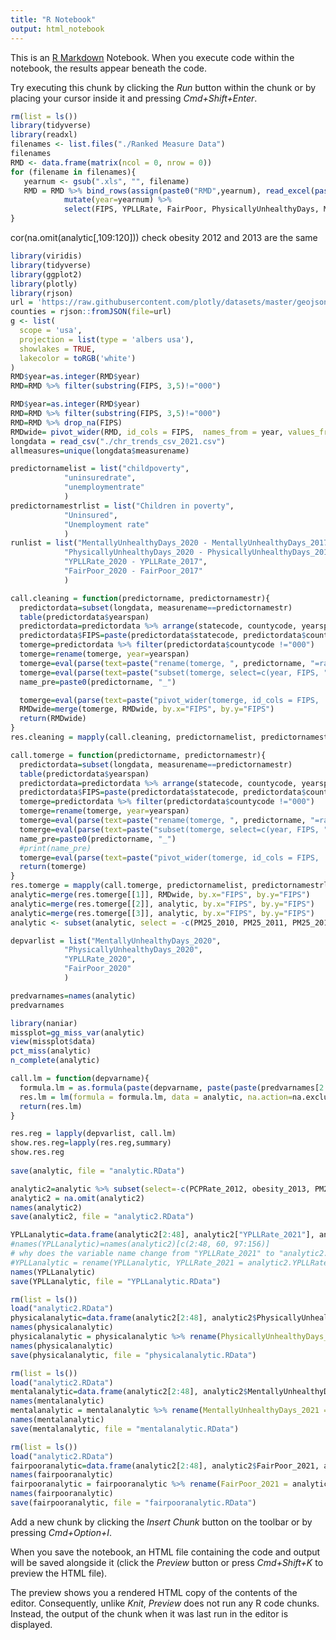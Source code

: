 ```yaml
---
title: "R Notebook"
output: html_notebook
---
```


This is an [R Markdown](http://rmarkdown.rstudio.com) Notebook. When you execute code within the notebook, the results appear beneath the code. 

Try executing this chunk by clicking the *Run* button within the chunk or by placing your cursor inside it and pressing *Cmd+Shift+Enter*. 

```r
rm(list = ls())
library(tidyverse)
library(readxl)
filenames <- list.files("./Ranked Measure Data")
filenames
RMD <- data.frame(matrix(ncol = 0, nrow = 0))
for (filename in filenames){  
   yearnum <- gsub(".xls", "", filename)  
   RMD = RMD %>% bind_rows(assign(paste0("RMD",yearnum), read_excel(paste0("./Ranked Measure Data/", filename), sheet="Ranked Measure Data", skip = 1) %>%
            mutate(year=yearnum) %>% 
            select(FIPS, YPLLRate, FairPoor, PhysicallyUnhealthyDays, MentallyUnhealthyDays, year, PCPRate, obesity, somecollege, highschool, any_of(c("PM25", "inactivity")))))
}

```
cor(na.omit(analytic[,109:120]))
check obesity 2012 and 2013 are the same

```r
library(viridis)
library(tidyverse)
library(ggplot2)
library(plotly)
library(rjson)
url = 'https://raw.githubusercontent.com/plotly/datasets/master/geojson-counties-fips.json'
counties = rjson::fromJSON(file=url)
g <- list(
  scope = 'usa',
  projection = list(type = 'albers usa'),
  showlakes = TRUE,
  lakecolor = toRGB('white')
)
RMD$year=as.integer(RMD$year)
RMD=RMD %>% filter(substring(FIPS, 3,5)!="000")
```


```r
RMD$year=as.integer(RMD$year)
RMD=RMD %>% filter(substring(FIPS, 3,5)!="000")
RMD=RMD %>% drop_na(FIPS)
RMDwide= pivot_wider(RMD, id_cols = FIPS,  names_from = year, values_from = c(YPLLRate, FairPoor, PhysicallyUnhealthyDays, MentallyUnhealthyDays, PCPRate, obesity, PM25, inactivity, somecollege, highschool))
longdata = read_csv("./chr_trends_csv_2021.csv")
allmeasures=unique(longdata$measurename)

predictornamelist = list("childpoverty",
            "uninsuredrate",
            "unemploymentrate"
            )
predictornamestrlist = list("Children in poverty",
            "Uninsured",
            "Unemployment rate"
            )
runlist = list("MentallyUnhealthyDays_2020 - MentallyUnhealthyDays_2017",
            "PhysicallyUnhealthyDays_2020 - PhysicallyUnhealthyDays_2017",
            "YPLLRate_2020 - YPLLRate_2017",
            "FairPoor_2020 - FairPoor_2017"
            )

call.cleaning = function(predictorname, predictornamestr){
  predictordata=subset(longdata, measurename==predictornamestr)
  table(predictordata$yearspan)
  predictordata=predictordata %>% arrange(statecode, countycode, yearspan)
  predictordata$FIPS=paste(predictordata$statecode, predictordata$countycode, sep="")
  tomerge=predictordata %>% filter(predictordata$countycode !="000")
  tomerge=rename(tomerge, year=yearspan)
  tomerge=eval(parse(text=paste("rename(tomerge, ", predictorname, "=rawvalue)")))
  tomerge=eval(parse(text=paste("subset(tomerge, select=c(year, FIPS, ", predictorname, ", cilow))")))
  name_pre=paste0(predictorname, "_")

  tomerge=eval(parse(text=paste("pivot_wider(tomerge, id_cols = FIPS,  names_from = year , names_prefix=name_pre, values_from = c(", predictorname, "))")))
  RMDwide=merge(tomerge, RMDwide, by.x="FIPS", by.y="FIPS")
  return(RMDwide)
}
res.cleaning = mapply(call.cleaning, predictornamelist, predictornamestrlist)

call.tomerge = function(predictorname, predictornamestr){
  predictordata=subset(longdata, measurename==predictornamestr)
  table(predictordata$yearspan)
  predictordata=predictordata %>% arrange(statecode, countycode, yearspan)
  predictordata$FIPS=paste(predictordata$statecode, predictordata$countycode, sep="")
  tomerge=predictordata %>% filter(predictordata$countycode !="000")
  tomerge=rename(tomerge, year=yearspan)
  tomerge=eval(parse(text=paste("rename(tomerge, ", predictorname, "=rawvalue)")))
  tomerge=eval(parse(text=paste("subset(tomerge, select=c(year, FIPS, ", predictorname, ", cilow))")))
  name_pre=paste0(predictorname, "_")
  #print(name_pre)
  tomerge=eval(parse(text=paste("pivot_wider(tomerge, id_cols = FIPS,  names_from = year , names_prefix=name_pre, values_from = c(", predictorname, "))")))
  return(tomerge)
}
res.tomerge = mapply(call.tomerge, predictornamelist, predictornamestrlist)
analytic=merge(res.tomerge[[1]], RMDwide, by.x="FIPS", by.y="FIPS")
analytic=merge(res.tomerge[[2]], analytic, by.x="FIPS", by.y="FIPS")
analytic=merge(res.tomerge[[3]], analytic, by.x="FIPS", by.y="FIPS")
analytic <- subset(analytic, select = -c(PM25_2010, PM25_2011, PM25_2012, inactivity_2010))

depvarlist = list("MentallyUnhealthyDays_2020",
            "PhysicallyUnhealthyDays_2020",
            "YPLLRate_2020",
            "FairPoor_2020"
            )

predvarnames=names(analytic)
predvarnames

library(naniar)
missplot=gg_miss_var(analytic)
view(missplot$data)
pct_miss(analytic)
n_complete(analytic)

call.lm = function(depvarname){
  formula.lm = as.formula(paste(depvarname, paste(paste(predvarnames[2:48], collapse=" + "), paste(predvarnames[97:164], collapse=" + "), sep=" + "), sep=" ~ "))
  res.lm = lm(formula = formula.lm, data = analytic, na.action=na.exclude)
  return(res.lm)
}

res.reg = lapply(depvarlist, call.lm)
show.res.reg=lapply(res.reg,summary)
show.res.reg
 
save(analytic, file = "analytic.RData")
```

```r
analytic2=analytic %>% subset(select=-c(PCPRate_2012, obesity_2013, PM25_2015, PM25_2016, PM25_2018, PM25_2020, inactivity_2013, highschool_2018))
analytic2 = na.omit(analytic2)
names(analytic2)
save(analytic2, file = "analytic2.RData")

```

```r
YPLLanalytic=data.frame(analytic2[2:48], analytic2["YPLLRate_2021"], analytic2[97:156])
#names(YPLLanalytic)=names(analytic2)[c(2:48, 60, 97:156)]
# why does the variable name change from "YPLLRate_2021" to "analytic2.YPLLRate_2021"?
#YPLLanalytic = rename(YPLLanalytic, YPLLRate_2021 = analytic2.YPLLRate_2021)
names(YPLLanalytic)
save(YPLLanalytic, file = "YPLLanalytic.RData")
```

```r
rm(list = ls())
load("analytic2.RData")
physicalanalytic=data.frame(analytic2[2:48], analytic2$PhysicallyUnhealthyDays_2021, analytic2[97:156])
names(physicalanalytic)
physicalanalytic = physicalanalytic %>% rename(PhysicallyUnhealthyDays_2021 = analytic2.PhysicallyUnhealthyDays_2021)
names(physicalanalytic)
save(physicalanalytic, file = "physicalanalytic.RData")
```

```r
rm(list = ls())
load("analytic2.RData")
mentalanalytic=data.frame(analytic2[2:48], analytic2$MentallyUnhealthyDays_2021, analytic2[97:156])
names(mentalanalytic)
mentalanalytic = mentalanalytic %>% rename(MentallyUnhealthyDays_2021 = analytic2.MentallyUnhealthyDays_2021)
names(mentalanalytic)
save(mentalanalytic, file = "mentalanalytic.RData")
```

```r
rm(list = ls())
load("analytic2.RData")
fairpooranalytic=data.frame(analytic2[2:48], analytic2$FairPoor_2021, analytic2[97:156])
names(fairpooranalytic)
fairpooranalytic = fairpooranalytic %>% rename(FairPoor_2021 = analytic2.FairPoor_2021)
names(fairpooranalytic)
save(fairpooranalytic, file = "fairpooranalytic.RData")
```

Add a new chunk by clicking the *Insert Chunk* button on the toolbar or by pressing *Cmd+Option+I*.

When you save the notebook, an HTML file containing the code and output will be saved alongside it (click the *Preview* button or press *Cmd+Shift+K* to preview the HTML file). 

The preview shows you a rendered HTML copy of the contents of the editor. Consequently, unlike *Knit*, *Preview* does not run any R code chunks. Instead, the output of the chunk when it was last run in the editor is displayed.

